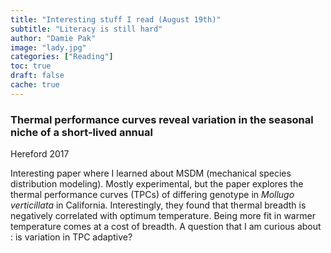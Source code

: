 ```yaml
---
title: "Interesting stuff I read (August 19th)"
subtitle: "Literacy is still hard"
author: "Damie Pak"
image: "lady.jpg"
categories: ["Reading"]
toc: true
draft: false
cache: true
---
```


### **Thermal performance curves** reveal variation in the seasonal niche of a short-lived annual

Hereford 2017

Interesting paper where I learned about MSDM (mechanical species distribution modeling). Mostly experimental, but the paper explores the thermal performance curves (TPCs) of differing genotype in *Mollugo verticillata* in California. Interestingly, they found that thermal breadth is negatively correlated with optimum temperature. Being more fit in warmer temperature comes at a cost of breadth. A question that I am curious about : is variation in TPC adaptive?
